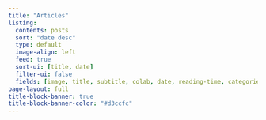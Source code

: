 ```yaml
---
title: "Articles"
listing:
  contents: posts
  sort: "date desc"
  type: default
  image-align: left
  feed: true
  sort-ui: [title, date]
  filter-ui: false
  fields: [image, title, subtitle, colab, date, reading-time, categories, author,file-modified]
page-layout: full
title-block-banner: true
title-block-banner-color: "#d3ccfc" 
---
```

